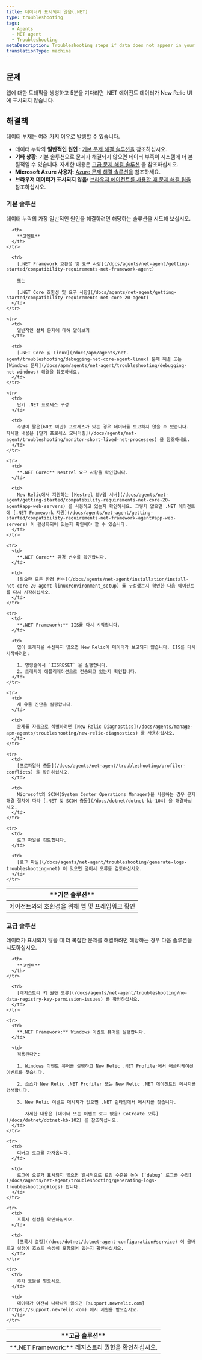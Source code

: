 ```yaml
---
title: 데이터가 표시되지 않음(.NET)
type: troubleshooting
tags:
  - Agents
  - NET agent
  - Troubleshooting
metaDescription: Troubleshooting steps if data does not appear in your app after you installed the New Relic .NET agent.
translationType: machine
---
```


## 문제

앱에 대한 트래픽을 생성하고 5분을 기다리면 .NET 에이전트 데이터가 New Relic UI에 표시되지 않습니다.

## 해결책

데이터 부재는 여러 가지 이유로 발생할 수 있습니다.

* 데이터 누락의 **일반적인 원인** : [기본 문제 해결 솔루션을](#basic-solutions) 참조하십시오.
* **기타 상황:** 기본 솔루션으로 문제가 해결되지 않으면 데이터 부족이 시스템에 더 본질적일 수 있습니다. 자세한 내용은 [고급 문제 해결 솔루션](#advanced-solutions) 을 참조하십시오.
* **Microsoft Azure 사용자:** [Azure 문제 해결 솔루션을](/docs/agents/net-agent/azure-troubleshooting) 참조하세요.
* **브라우저 데이터가 표시되지 않음:** [브라우저 에이전트를 사용할 때 문제 해결 팁을](/docs/agents/net-agent/troubleshooting/no-page-load-timing-data-appears-net) 참조하십시오.

### 기본 솔루션

데이터 누락의 가장 일반적인 원인을 해결하려면 해당하는 솔루션을 시도해 보십시오.

<table>
  <thead>
    <tr>
      <th>
        **기본 솔루션**
      </th>

      <th>
        **코멘트**
      </th>
    </tr>
  </thead>

  <tbody>
    <tr>
      <td>
        에이전트와의 호환성을 위해 앱 및 프레임워크 확인
      </td>

      <td>
        [.NET Framework 호환성 및 요구 사항](/docs/agents/net-agent/getting-started/compatibility-requirements-net-framework-agent)

        또는

        [.NET Core 호환성 및 요구 사항](/docs/agents/net-agent/getting-started/compatibility-requirements-net-core-20-agent)
      </td>
    </tr>

    <tr>
      <td>
        일반적인 설치 문제에 대해 알아보기
      </td>

      <td>
        [.NET Core 및 Linux](/docs/apm/agents/net-agent/troubleshooting/debugging-net-core-agent-linux) 문제 해결 또는 [Windows 문제](/docs/apm/agents/net-agent/troubleshooting/debugging-net-windows) 해결을 참조하세요.
      </td>
    </tr>

    <tr>
      <td>
        단기 .NET 프로세스 구성
      </td>

      <td>
        수명이 짧은(60초 미만) 프로세스가 있는 경우 데이터를 보고하지 않을 수 있습니다. 자세한 내용은 [단기 프로세스 모니터링](/docs/agents/net-agent/troubleshooting/monitor-short-lived-net-processes) 을 참조하세요.
      </td>
    </tr>

    <tr>
      <td>
        **.NET Core:** Kestrel 요구 사항을 확인합니다.
      </td>

      <td>
        New Relic에서 지원하는 [Kestrel 앱/웹 서버](/docs/agents/net-agent/getting-started/compatibility-requirements-net-core-20-agent#app-web-servers) 를 사용하고 있는지 확인하세요. 그렇지 않으면 .NET 에이전트에 [.NET Framework 지원](/docs/agents/net-agent/getting-started/compatibility-requirements-net-framework-agent#app-web-servers) 이 활성화되어 있는지 확인해야 할 수 있습니다.
      </td>
    </tr>

    <tr>
      <td>
        **.NET Core:** 환경 변수를 확인합니다.
      </td>

      <td>
        [필요한 모든 환경 변수](/docs/agents/net-agent/installation/install-net-core-20-agent-linux#environment_setup) 를 구성했는지 확인한 다음 에이전트를 다시 시작하십시오.
      </td>
    </tr>

    <tr>
      <td>
        **.NET Framework:** IIS를 다시 시작합니다.
      </td>

      <td>
        앱이 트래픽을 수신하지 않으면 New Relic에 데이터가 보고되지 않습니다. IIS를 다시 시작하려면:

        1. 명령줄에서 `IISRESET` 을 실행합니다.
        2. 트래픽이 애플리케이션으로 전송되고 있는지 확인합니다.
      </td>
    </tr>

    <tr>
      <td>
        새 유물 진단을 실행합니다.
      </td>

      <td>
        문제를 자동으로 식별하려면 [New Relic Diagnostics](/docs/agents/manage-apm-agents/troubleshooting/new-relic-diagnostics) 를 사용하십시오.
      </td>
    </tr>

    <tr>
      <td>
        [프로파일러 충돌](/docs/agents/net-agent/troubleshooting/profiler-conflicts) 을 확인하십시오.
      </td>

      <td>
        Microsoft의 SCOM(System Center Operations Manager)을 사용하는 경우 문제 해결 절차에 따라 [.NET 및 SCOM 충돌](/docs/dotnet/dotnet-kb-104) 을 해결하십시오.
      </td>
    </tr>

    <tr>
      <td>
        로그 파일을 검토합니다.
      </td>

      <td>
        [로그 파일](/docs/agents/net-agent/troubleshooting/generate-logs-troubleshooting-net) 이 있으면 열어서 오류를 검토하십시오.
      </td>
    </tr>
  </tbody>
</table>

### 고급 솔루션

데이터가 표시되지 않을 때 더 복잡한 문제를 해결하려면 해당하는 경우 다음 솔루션을 시도하십시오.

<table>
  <thead>
    <tr>
      <th>
        **고급 솔루션**
      </th>

      <th>
        **코멘트**
      </th>
    </tr>
  </thead>

  <tbody>
    <tr>
      <td>
        **.NET Framework:** 레지스트리 권한을 확인하십시오.
      </td>

      <td>
        [레지스트리 키 권한 오류](/docs/agents/net-agent/troubleshooting/no-data-registry-key-permission-issues) 를 확인하십시오.
      </td>
    </tr>

    <tr>
      <td>
        **.NET Framework:** Windows 이벤트 뷰어를 실행합니다.
      </td>

      <td>
        적용된다면:

        1. Windows 이벤트 뷰어를 실행하고 New Relic .NET Profiler에서 애플리케이션 이벤트를 찾습니다.

        2. 소스가 New Relic .NET Profiler 또는 New Relic .NET 에이전트인 메시지를 검색합니다.

        3. New Relic 이벤트 메시지가 없으면 .NET 런타임에서 메시지를 찾습니다.

           자세한 내용은 [데이터 또는 이벤트 로그 없음: CoCreate 오류](/docs/dotnet/dotnet-kb-102) 를 참조하십시오.
      </td>
    </tr>

    <tr>
      <td>
        디버그 로그를 가져옵니다.
      </td>

      <td>
        로그에 오류가 표시되지 않으면 일시적으로 로깅 수준을 높여 [`debug` 로그를 수집](/docs/agents/net-agent/troubleshooting/generating-logs-troubleshooting#logs) 합니다.
      </td>
    </tr>

    <tr>
      <td>
        프록시 설정을 확인하십시오.
      </td>

      <td>
        [프록시 설정](/docs/dotnet/dotnet-agent-configuration#service) 이 올바르고 설정에 호스트 속성이 포함되어 있는지 확인하십시오.
      </td>
    </tr>

    <tr>
      <td>
        추가 도움을 받으세요.
      </td>

      <td>
        데이터가 여전히 나타나지 않으면 [support.newrelic.com](https://support.newrelic.com) 에서 지원을 받으십시오.
      </td>
    </tr>
  </tbody>
</table>
